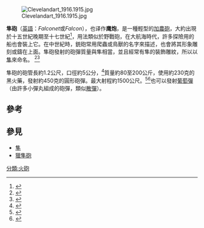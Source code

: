[[File:Clevelandart_1916.1915.jpg|thumb]]

'''隼砲'''（[[英語|英語]]：''Falconet''或''Falcon''），也译作'''鹰炮'''，是一種輕型的[[加農砲|加農砲]]，大約出現於十五世紀晚期至十七世紀<ref>{{Cite web |url=http://www.thefreedictionary.com/falconet |title=存档副本 |access-date=2010-11-11 |archive-date=2020-10-25 |archive-url=https://web.archive.org/web/20201025172227/https://www.thefreedictionary.com/falconet |dead-url=no }}</ref>，用法類似於野戰砲，在大航海時代，許多探險用的船也會裝上它。在中世紀時，銃砲常用爬蟲或鳥獸的名字來描述，也會將其形象雕刻或鑄在上面。隼砲發射的砲彈質量與隼相當，並且經常有隼的裝飾雕紋，所以以[[隼|隼]]來命名。
<ref>{{Cite web |url=http://www.regimental-art.com/history_greys.htm |title=存档副本 |access-date=2010-11-11 |archive-url=https://web.archive.org/web/20150417105736/http://www.regimental-art.com/history_greys.htm# |archive-date=2015-04-17 |dead-url=yes }}</ref><ref>{{cite web|title=History of the Scots Greys|url=http://www.regimental-art.com/history_greys.htm|url-status=live|archive-url=https://web.archive.org/web/20150417105736/http://www.regimental-art.com/history_greys.htm|archive-date=2015-04-17|access-date=2017-08-09|website=Regimental-art.com}}</ref>

隼砲的砲管長約1.2公尺，口徑約5公分，<ref>{{cite web |url=http://www.probertencyclopaedia.com/cgi-bin/res.pl?keyword=Falconet&offset=0 |title=Archived copy |access-date=2008-08-26 |url-status=dead |archive-url=https://web.archive.org/web/20080504235643/http://www.probertencyclopaedia.com/cgi-bin/res.pl?keyword=Falconet&offset=0 |archive-date=2008-05-04 }}</ref>質量約80至200公斤，使用約230克的黑火藥，發射約450克的圓形砲彈。最大射程約1500公尺。<ref name="ATTA">{{cite web|url=http://www.nps.gov/history/history/online_books/source/is3/is3c.htm|title=Artillery through the ages|website=Nps.gov|access-date=2017-08-09|url-status=dead|archive-url=https://web.archive.org/web/20070705183936/http://www.nps.gov/history/history/online_books/source/is3/is3c.htm|archive-date=2007-07-05}}</ref><ref name="EO">{{cite web|url=http://www.littlewoodham.org.uk/research/ord.htm|title=Littlewoodham|website=Littlewoodham.org.uk|access-date=2017-08-09|archive-date=2010-08-25|archive-url=https://web.archive.org/web/20100825043348/http://www.littlewoodham.org.uk/research/ord.htm|dead-url=no}}</ref>也可以發射[[葡萄彈|葡萄彈]]（由許多小彈丸組成的砲彈，類似[[散彈|散彈]]）。
==參考==
{{reflist}}

==參見==
*[[隼|隼]]
*[[獵隼砲|獵隼砲]]

[[分類:火砲|分類:火砲]]